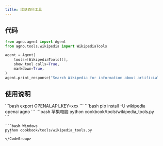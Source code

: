 ```yaml
---
title: 维基百科工具
---
```

## 代码

```python cookbook/tools/wikipedia_tools.py
from agno.agent import Agent
from agno.tools.wikipedia import WikipediaTools

agent = Agent(
    tools=[WikipediaTools()],
    show_tool_calls=True,
    markdown=True,
)
agent.print_response("Search Wikipedia for information about artificial intelligence")
```

## 使用说明

<Steps>
  <Snippet file="create-venv-step.mdx" />

  <Step title="设置您的API密钥">
    ```bash
    export OPENAI_API_KEY=xxx
    ```
  </Step>

  <Step title="安装库">
    ```bash
    pip install -U wikipedia openai agno
    ```
  </Step>

  <Step title="运行智能体">
    <CodeGroup>
    ```bash 苹果电脑
    python cookbook/tools/wikipedia_tools.py
    ```

    ```bash Windows
    python cookbook/tools/wikipedia_tools.py
    ```
    </CodeGroup>
  </Step>
</Steps>